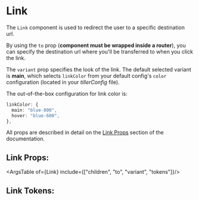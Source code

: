 


# Link

The `Link` component is used to redirect the user to a specific destination url.

By using the `to` prop (**component must be wrapped inside a router**), you can specify the destination url where you'll be transferred to when you
click the link.

The `variant` prop specifies the look of the link. The default selected variant is **main**, which selects `linkColor` from your
default config's `color` configuration (located in your _tillerConfig_ file).

The out-of-the-box configuration for link color is:

```ts
linkColor: {
  main: "blue-800",
  hover: "blue-600",
},
```

All props are described in detail on the [Link Props](#link-props) section of the documentation.

<Stories includePrimary={true}/>

## Link Props:

<ArgsTable of={Link} include={["children", "to", "variant", "tokens"]}/>

## Link Tokens:
<ThemeTokens component="Link"/>
